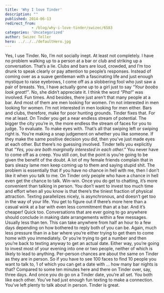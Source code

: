 ```yaml
---
title: 'Why I love Tinder'
description: ""
published: 2014-06-13
redirect_from: 
            - /blog/why-i-love-tinder/swizec/6583
categories: 'Uncategorized'
author: Swizec Teller
hero: ../../../defaultHero.jpg
---
```

Yes, I use Tinder. No, I’m not socially inept. At least not completely. I have no problem walking up to a person at a bar or club and striking up a conversation. That’s a lie. Clubs and bars are loud, crowded, and I’m too drunk to speak clearly or pay attention to people’s responses. Instead of coming over as a suave gentleman with a fascinating life and just enough mystique to raise eyebrows, I come off as a slobbering fool who just saw a pair of breasts. Yes, I have actually gone up to a girl just to say _“Your boobs look great!”_. No, she didn’t appreciate it. I think the word _“Pha!”_ was involved. Fun times. And besides, there just aren’t that many people at a bar. And most of them are men looking for women. I’m not interested in men looking for women. I’m not interested in men looking for men either. Bars and clubs, therefore, make for poor hunting grounds. Tinder fixes that. For me at least. On Tinder you get a near endless stream of potential. The bigger the city you’re in, the more endless the stream of faces for you to judge. To evaluate. To make eyes with. That’s all that swiping left or swiping right is. You’re making a snap judgement on whether you like someone. If they make the same positive decision you did, then you’ve just made eyes at each other. But there’s no guessing involved. Tinder tells you explicitly that _“Yes, you are both marginally interested in each other.”_ You never have to come off as a creep. You still _can_, but the point is you’re going to be given the benefit of the doubt. A lot of my female friends complain that in bars sleazy lame men keep coming up to them and saying stupid shit. The problem is essentially that if you have no chance in hell with me, then I don’t like it when you talk to me. On Tinder only people who have a chance in hell even get the chance to talk. Win-win. Once you do get to chatting, it’s more convenient than talking in person. You don’t want to invest too much time and effort when all you know is that there’s the tiniest fraction of physical attraction. Texting parallelizes nicely, is asynchronous, and doesn’t get too in the way of your life. You get to figure out if there’s more here than a casual wink at a bar with even less commitment than at a bar. And it’s cheaper! Quick too. Conversations that are ever going to go anywhere should conclude in making date arrangements within a few messages. Usually less than ten. This can take anywhere from half an hour to a few days depending on how bothered to reply both of you can be. Again, much less pressure than in a bar where you’re either trying to get them to come home with you immediately. Or you’re trying to get a number and then you’re back to texting anyway to get an actual date. Either way, you’re going to invest most of your evening into one or two people, neither of which is likely to lead to anything. Per-person chances are about the same on Tinder as they are in person. So if you have to see 100 faces to find 10 people you want to talk to, 1 of which you can get a date with … how many bar nights is that? Compared to some ten minutes here and there on Tinder over, say, three days. And once you do go on a Tinder date, you’re all set. You both like each other. You’ve had just enough fun texting to make a connection. You’ve left plenty to talk about in person. Tinder is great.
